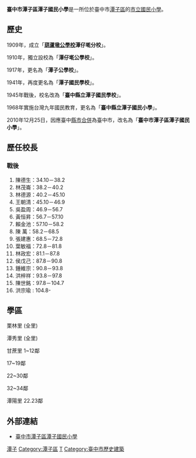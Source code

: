 {{Infobox_School
|name           =臺中市潭子區潭子國民小學<br>Taichung Municipal <br>Tanzi Elementary School
|image          =[[File:台中市潭子國小.JPG|250px]]
|motto          =
|established    =1909年5月1日
|type           =市立[[國民小學|國民小學]]
|affiliation    =[[臺中市政府|臺中市政府]]
|district       ={{ROC-TW}}[[臺中市|臺中市]]
|president      =
|principal      =洪宗瑜
|head of school =
|dean           =
|faculty        =84人
|staff          =
|enrollment     =1452人
|free_label     =校地面積
|free_text      =34277[[平方公尺|平方公尺]]
|free_label2    =
|free_text2     =
|address        =[[臺中市|臺中市]][[潭子區|潭子區]][[中山路_(潭子區)|中山路]]二段435號
|information    =
|website        =[http://www.tzps.tc.edu.tw www.tzps.tc.edu.tw]
}}
{{tw monument
|name=潭子國小日式宿舍
|formername=
|image=潭子國小佇日本時代起的宿舍_3.JPG
|imagename=
|othername=
|formalname=
|level=歷史建築 
|class=校舍
|time=1933至1937年間
|destroyed=
|date=
|material= 
|location=臺中市潭子區南門街1巷9、11、13、15、17號
|when=
|quantity=
|website=
|reg_url=https://nchdb.boch.gov.tw/assets/overview/historicalBuilding/20120830000001
}}
'''臺中市潭子區潭子國民小學'''是一所位於臺中市[[潭子區|潭子區]]的[[臺中市政府教育局|市立]][[國民小學|國民小學]]。

==歷史==
1909年，成立「'''[[臺中市豐原區豐原國民小學|葫蘆墩公學校]]潭仔墘分校'''」。

1910年，獨立設校為「'''潭仔墘公學校'''」。

1917年，更名為「'''潭子公學校'''」。

1941年，再度更名為「'''潭子國民學校'''」。

1945年戰後，校名改為「'''臺中縣立潭子國民學校'''」。

1968年實施台灣九年國民教育，更名為「'''臺中縣立潭子國民小學'''」。

2010年12月25日，因應臺中[[2010年中華民國縣市改制直轄市|縣市合併]]為臺中市，改名為「'''臺中市潭子區潭子國民小學'''」。

== 歷任校長 ==

=== 戰後 ===
#陳德生：34.10－38.2
#林茂崙：38.2－40.2
#林德源：40.2－45.10
#王朝清：45.10－46.9
#吳盈周：46.9－56.7
#黃恒昇：56.7－57.10
#賴金池：57.10－58.2
#陳  萬：58.2－68.5
#張建惠：68.5－72.8
#葉敏福：72.8－81.8
#林政宏：81.1－87.8
#侯戊己：87.8－90.8
#鍾維宗：90.8－93.8
#洪梓祥：93.8－97.8
#陳世銘：97.8－104.7
#洪宗瑜 : 104.8- 

==學區==
栗林里 (全里)

潭秀里 (全里)

甘蔗里 1~12鄰 

17~19鄰

22~30鄰

32~34鄰 

潭陽里 22.23鄰

==外部連結==
{{Commonscat|Taichung Municipal Tanzi Elementary School}}
*[http://www.tzps.tc.edu.tw/ 臺中市潭子區潭子國民小學] {{Wayback|url=http://www.tzps.tc.edu.tw/ |date=20140325191325 }}

{{臺中市國民中小學}}
{{台中市文化資產}}
[[Category:臺中市立國民小學|潭子]]
[[Category:潭子區|Category:潭子區]]
[[Category:1909年創建的教育機構|T]]
[[Category:臺中市歷史建築|Category:臺中市歷史建築]]